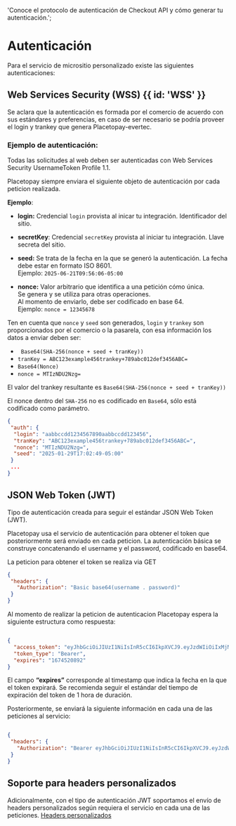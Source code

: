 
<HeroPattern />

  'Conoce el protocolo de autenticación de Checkout API y cómo generar tu autenticación.';
  
# Autenticación

Para el servicio de micrositio personalizado existe las siguientes autenticaciones:

## Web Services Security (WSS)  {{ id: 'WSS' }}

Se aclara que la autenticación es formada por el comercio de acuerdo con sus estándares
y preferencias, en caso de ser necesario se podría proveer el login y trankey que genera
Placetopay-evertec.

### Ejemplo de autenticación:

Todas las solicitudes al web deben ser autenticadas con Web Services Security
UsernameToken Profile 1.1.

Placetopay siempre enviara el siguiente objeto de autenticación por cada peticion realizada.


**Ejemplo**: 

- **login:** Credencial `login` provista al inicar tu integración. Identificador del sitio.

- **secretKey**: Credencial `secretKey` provista al iniciar tu integración. Llave secreta del sitio.

- **seed:** Se trata de la fecha en la que se generó la autenticación. La fecha debe estar en formato ISO 8601.    
Ejemplo: `2025-06-21T09:56:06-05:00`

- **nonce:** Valor arbitrario que identifica a una petición cómo única.   
Se genera y se utiliza para otras operaciones.   
Al momento de enviarlo, debe ser codificado en base 64.   
Ejemplo: `nonce = 12345678`

Ten en cuenta que `nonce` y `seed` son generados, `login` y `trankey` son proporcionados por
el comercio o la pasarela, con esa información los datos a enviar deben ser:

- ` Base64(SHA-256(nonce + seed + tranKey))`  
- `tranKey = ABC123example456trankey+789abc012def3456ABC=`
- ` Base64(Nonce) `  
- `nonce = MTIzNDU2Nzg=`  

El valor del trankey resultante es `Base64(SHA-256(nonce + seed + tranKey))`


El nonce dentro del `SHA-256` no es codificado en `Base64`, sólo está codificado como
parámetro.


``` json {{ 'title': 'Autenticación de Ejemplo' }}
{
 "auth": {
  "login": "aabbccdd1234567890aabbccdd123456",
  "tranKey": "ABC123example456trankey+789abc012def3456ABC=",
  "nonce": "MTIzNDU2Nzg=",
  "seed": "2025-01-29T17:02:49-05:00"
 }
 ...
}
```

## JSON Web Token (JWT) 
Tipo de autenticación creada para seguir el estándar JSON Web Token (JWT). 

<CenteredContainer>
  <ImageZoom
      src="/Json_web_token (JWT).png"
      alt="diagrama flujo token"
      className="w-full h-auto shadow rounded-md my-0 transition-transform duration-300 ease-in-out cursor-pointer hover:scale-110 focus:scale-110" 
  />
</CenteredContainer>

Placetopay usa el servicio de autenticación para obtener el token que posteriormente será enviado en cada peticion.
La autenticación básica se construye concatenando el username y el password,
codificado en base64.

<Note> La peticion para obtener el token se realiza via GET </Note>

``` json
{
 "headers": {
   "Authorization": "Basic base64(username . password)"
 }
}
```

Al momento de realizar la peticion de autenticacion Placetopay espera la siguiente estructura como respuesta:
``` json 

{
  "access_token": "eyJhbGciOiJIUzI1NiIsInR5cCI6IkpXVCJ9.eyJzdWIiOiIxMjM0NTY3ODkwIiwibmFtZSI6IkpvaG4gRG9lIiwiaWF0IjoxNTE2MjM5MDIyfQ.SflKxwRJSMeKKF2QT4fwpMeJf36POk6yJV_adQssw5c",
  "token_type": "Bearer",
  "expires": "1674520892"
}

```

El campo **“expires”** corresponde al timestamp que indica la fecha en la que el token expirará.
Se recomienda seguir el estándar del tiempo de expiración del token de 1 hora de
duración.

Posteriormente, se enviará la siguiente información en cada una de las peticiones al
servicio:

``` json 

{
 "headers": {
   "Authorization": "Bearer eyJhbGciOiJIUzI1NiIsInR5cCI6IkpXVCJ9.eyJzdWIiOiIxMjM0NTY3ODkwIiwibmFtZSI6IkpvaG4gRG9lIiwiaWF0IjoxNTE2MjM5MDIyfQ.SflKxwRJSMeKKF2QT4fwpMeJf36POk6yJV_adQssw5c"
 }
}
```

## Soporte para headers personalizados

Adicionalmente, con el tipo de autenticación JWT soportamos el envío de headers
personalizados según requiera el servicio en cada una de las peticiones. [Headers personalizados](https://docs.guzzlephp.org/en/stable/request-options.html#headers)


























































